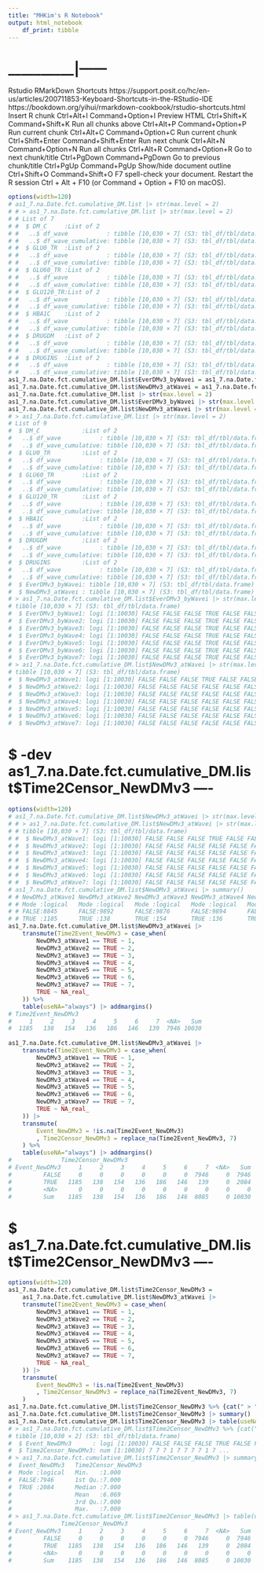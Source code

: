 ```yaml
---
title: "MHKim's R Notebook"
output: html_notebook
    df_print: tibble
---
```

  
# __________|------  
Rstudio RMarkDown Shortcuts
https://support.posit.co/hc/en-us/articles/200711853-Keyboard-Shortcuts-in-the-RStudio-IDE
https://bookdown.org/yihui/rmarkdown-cookbook/rstudio-shortcuts.html
Insert R chunk	Ctrl+Alt+I	Command+Option+I
Preview HTML	Ctrl+Shift+K	Command+Shift+K
Run all chunks above	Ctrl+Alt+P	Command+Option+P
Run current chunk	Ctrl+Alt+C	Command+Option+C
Run current chunk	Ctrl+Shift+Enter	Command+Shift+Enter
Run next chunk	Ctrl+Alt+N	Command+Option+N
Run all chunks	Ctrl+Alt+R	Command+Option+R
Go to next chunk/title	Ctrl+PgDown	Command+PgDown
Go to previous chunk/title	Ctrl+PgUp	Command+PgUp
Show/hide document outline	Ctrl+Shift+O	Command+Shift+O
F7 spell-check your document. 
Restart the R session   Ctrl + Alt + F10 (or Command + Option + F10 on macOS). 
  
  
```r
options(width=120)
# as1_7.na.Date.fct.cumulative_DM.list |> str(max.level = 2)
# # > as1_7.na.Date.fct.cumulative_DM.list |> str(max.level = 2)
# # List of 7
# #  $ DM_C     :List of 2
# #   ..$ df_wave           : tibble [10,030 × 7] (S3: tbl_df/tbl/data.frame)
# #   ..$ df_wave_cumulative: tibble [10,030 × 7] (S3: tbl_df/tbl/data.frame)
# #  $ GLU0_TR  :List of 2
# #   ..$ df_wave           : tibble [10,030 × 7] (S3: tbl_df/tbl/data.frame)
# #   ..$ df_wave_cumulative: tibble [10,030 × 7] (S3: tbl_df/tbl/data.frame)
# #  $ GLU60_TR :List of 2
# #   ..$ df_wave           : tibble [10,030 × 7] (S3: tbl_df/tbl/data.frame)
# #   ..$ df_wave_cumulative: tibble [10,030 × 7] (S3: tbl_df/tbl/data.frame)
# #  $ GLU120_TR:List of 2
# #   ..$ df_wave           : tibble [10,030 × 7] (S3: tbl_df/tbl/data.frame)
# #   ..$ df_wave_cumulative: tibble [10,030 × 7] (S3: tbl_df/tbl/data.frame)
# #  $ HBA1C    :List of 2
# #   ..$ df_wave           : tibble [10,030 × 7] (S3: tbl_df/tbl/data.frame)
# #   ..$ df_wave_cumulative: tibble [10,030 × 7] (S3: tbl_df/tbl/data.frame)
# #  $ DRUGDM   :List of 2
# #   ..$ df_wave           : tibble [10,030 × 7] (S3: tbl_df/tbl/data.frame)
# #   ..$ df_wave_cumulative: tibble [10,030 × 7] (S3: tbl_df/tbl/data.frame)
# #  $ DRUGINS  :List of 2
# #   ..$ df_wave           : tibble [10,030 × 7] (S3: tbl_df/tbl/data.frame)
# #   ..$ df_wave_cumulative: tibble [10,030 × 7] (S3: tbl_df/tbl/data.frame)
as1_7.na.Date.fct.cumulative_DM.list$EverDMv3_byWavei = as1_7.na.Date.fct.EverDMv3_byWavei |> set_names(paste0("EverDMv3_byWave", 1:7))
as1_7.na.Date.fct.cumulative_DM.list$NewDMv3_atWavei = as1_7.na.Date.fct.NewDMv3_atWavei |> set_names(paste0("NewDMv3_atWave", 1:7))
as1_7.na.Date.fct.cumulative_DM.list |> str(max.level = 2)
as1_7.na.Date.fct.cumulative_DM.list$EverDMv3_byWavei |> str(max.level = 2)
as1_7.na.Date.fct.cumulative_DM.list$NewDMv3_atWavei |> str(max.level = 2)
# > as1_7.na.Date.fct.cumulative_DM.list |> str(max.level = 2)
# List of 9
#  $ DM_C            :List of 2
#   ..$ df_wave           : tibble [10,030 × 7] (S3: tbl_df/tbl/data.frame)
#   ..$ df_wave_cumulative: tibble [10,030 × 7] (S3: tbl_df/tbl/data.frame)
#  $ GLU0_TR         :List of 2
#   ..$ df_wave           : tibble [10,030 × 7] (S3: tbl_df/tbl/data.frame)
#   ..$ df_wave_cumulative: tibble [10,030 × 7] (S3: tbl_df/tbl/data.frame)
#  $ GLU60_TR        :List of 2
#   ..$ df_wave           : tibble [10,030 × 7] (S3: tbl_df/tbl/data.frame)
#   ..$ df_wave_cumulative: tibble [10,030 × 7] (S3: tbl_df/tbl/data.frame)
#  $ GLU120_TR       :List of 2
#   ..$ df_wave           : tibble [10,030 × 7] (S3: tbl_df/tbl/data.frame)
#   ..$ df_wave_cumulative: tibble [10,030 × 7] (S3: tbl_df/tbl/data.frame)
#  $ HBA1C           :List of 2
#   ..$ df_wave           : tibble [10,030 × 7] (S3: tbl_df/tbl/data.frame)
#   ..$ df_wave_cumulative: tibble [10,030 × 7] (S3: tbl_df/tbl/data.frame)
#  $ DRUGDM          :List of 2
#   ..$ df_wave           : tibble [10,030 × 7] (S3: tbl_df/tbl/data.frame)
#   ..$ df_wave_cumulative: tibble [10,030 × 7] (S3: tbl_df/tbl/data.frame)
#  $ DRUGINS         :List of 2
#   ..$ df_wave           : tibble [10,030 × 7] (S3: tbl_df/tbl/data.frame)
#   ..$ df_wave_cumulative: tibble [10,030 × 7] (S3: tbl_df/tbl/data.frame)
#  $ EverDMv3_byWavei: tibble [10,030 × 7] (S3: tbl_df/tbl/data.frame)
#  $ NewDMv3_atWavei : tibble [10,030 × 7] (S3: tbl_df/tbl/data.frame)
# > as1_7.na.Date.fct.cumulative_DM.list$EverDMv3_byWavei |> str(max.level = 2)
# tibble [10,030 × 7] (S3: tbl_df/tbl/data.frame)
#  $ EverDMv3_byWave1: logi [1:10030] FALSE FALSE FALSE TRUE FALSE FALSE ...
#  $ EverDMv3_byWave2: logi [1:10030] FALSE FALSE FALSE TRUE FALSE FALSE ...
#  $ EverDMv3_byWave3: logi [1:10030] FALSE FALSE FALSE TRUE FALSE FALSE ...
#  $ EverDMv3_byWave4: logi [1:10030] FALSE FALSE FALSE TRUE FALSE FALSE ...
#  $ EverDMv3_byWave5: logi [1:10030] FALSE FALSE FALSE TRUE FALSE FALSE ...
#  $ EverDMv3_byWave6: logi [1:10030] FALSE FALSE FALSE TRUE FALSE FALSE ...
#  $ EverDMv3_byWave7: logi [1:10030] FALSE FALSE FALSE TRUE FALSE FALSE ...
# > as1_7.na.Date.fct.cumulative_DM.list$NewDMv3_atWavei |> str(max.level = 2)
# tibble [10,030 × 7] (S3: tbl_df/tbl/data.frame)
#  $ NewDMv3_atWave1: logi [1:10030] FALSE FALSE FALSE TRUE FALSE FALSE ...
#  $ NewDMv3_atWave2: logi [1:10030] FALSE FALSE FALSE FALSE FALSE FALSE ...
#  $ NewDMv3_atWave3: logi [1:10030] FALSE FALSE FALSE FALSE FALSE FALSE ...
#  $ NewDMv3_atWave4: logi [1:10030] FALSE FALSE FALSE FALSE FALSE FALSE ...
#  $ NewDMv3_atWave5: logi [1:10030] FALSE FALSE FALSE FALSE FALSE FALSE ...
#  $ NewDMv3_atWave6: logi [1:10030] FALSE FALSE FALSE FALSE FALSE FALSE ...
#  $ NewDMv3_atWave7: logi [1:10030] FALSE FALSE FALSE FALSE FALSE FALSE ...
```
  
  
# \$ -dev as1_7.na.Date.fct.cumulative_DM.list\$Time2Censor_NewDMv3 ----  
```r
options(width=120)
# as1_7.na.Date.fct.cumulative_DM.list$NewDMv3_atWavei |> str(max.level = 2)
# # > as1_7.na.Date.fct.cumulative_DM.list$NewDMv3_atWavei |> str(max.level = 2)
# # tibble [10,030 × 7] (S3: tbl_df/tbl/data.frame)
# #  $ NewDMv3_atWave1: logi [1:10030] FALSE FALSE FALSE TRUE FALSE FALSE ...
# #  $ NewDMv3_atWave2: logi [1:10030] FALSE FALSE FALSE FALSE FALSE FALSE ...
# #  $ NewDMv3_atWave3: logi [1:10030] FALSE FALSE FALSE FALSE FALSE FALSE ...
# #  $ NewDMv3_atWave4: logi [1:10030] FALSE FALSE FALSE FALSE FALSE FALSE ...
# #  $ NewDMv3_atWave5: logi [1:10030] FALSE FALSE FALSE FALSE FALSE FALSE ...
# #  $ NewDMv3_atWave6: logi [1:10030] FALSE FALSE FALSE FALSE FALSE FALSE ...
# #  $ NewDMv3_atWave7: logi [1:10030] FALSE FALSE FALSE FALSE FALSE FALSE ...
# as1_7.na.Date.fct.cumulative_DM.list$NewDMv3_atWavei |> summary()
# # NewDMv3_atWave1 NewDMv3_atWave2 NewDMv3_atWave3 NewDMv3_atWave4 NewDMv3_atWave5 NewDMv3_atWave6 NewDMv3_atWave7
# # Mode :logical   Mode :logical   Mode :logical   Mode :logical   Mode :logical   Mode :logical   Mode :logical  
# # FALSE:8845      FALSE:9892      FALSE:9876      FALSE:9894      FALSE:9844      FALSE:9884      FALSE:9891     
# # TRUE :1185      TRUE :138       TRUE :154       TRUE :136       TRUE :186       TRUE :146       TRUE :139      
as1_7.na.Date.fct.cumulative_DM.list$NewDMv3_atWavei |> 
    transmute(Time2Event_NewDMv3 = case_when(
        NewDMv3_atWave1 == TRUE ~ 1,
        NewDMv3_atWave2 == TRUE ~ 2,
        NewDMv3_atWave3 == TRUE ~ 3,
        NewDMv3_atWave4 == TRUE ~ 4,
        NewDMv3_atWave5 == TRUE ~ 5,
        NewDMv3_atWave6 == TRUE ~ 6,
        NewDMv3_atWave7 == TRUE ~ 7,
        TRUE ~ NA_real_
    )) %>% 
    table(useNA="always") |> addmargins()
# Time2Event_NewDMv3
#     1     2     3     4     5     6     7  <NA>   Sum 
#  1185   138   154   136   186   146   139  7946 10030 
  
as1_7.na.Date.fct.cumulative_DM.list$NewDMv3_atWavei |> 
    transmute(Time2Event_NewDMv3 = case_when(
        NewDMv3_atWave1 == TRUE ~ 1,
        NewDMv3_atWave2 == TRUE ~ 2,
        NewDMv3_atWave3 == TRUE ~ 3,
        NewDMv3_atWave4 == TRUE ~ 4,
        NewDMv3_atWave5 == TRUE ~ 5,
        NewDMv3_atWave6 == TRUE ~ 6,
        NewDMv3_atWave7 == TRUE ~ 7,
        TRUE ~ NA_real_
    )) |> 
    transmute(
        Event_NewDMv3 = !is.na(Time2Event_NewDMv3)
        , Time2Censor_NewDMv3 = replace_na(Time2Event_NewDMv3, 7)
    ) %>% 
    table(useNA="always") |> addmargins()
#              Time2Censor_NewDMv3
# Event_NewDMv3     1     2     3     4     5     6     7  <NA>   Sum
#         FALSE     0     0     0     0     0     0  7946     0  7946
#         TRUE   1185   138   154   136   186   146   139     0  2084
#         <NA>      0     0     0     0     0     0     0     0     0
#         Sum    1185   138   154   136   186   146  8085     0 10030
```
  
  
# \$ as1_7.na.Date.fct.cumulative_DM.list\$Time2Censor_NewDMv3 ----  
```r
options(width=120)
as1_7.na.Date.fct.cumulative_DM.list$Time2Censor_NewDMv3 =
    as1_7.na.Date.fct.cumulative_DM.list$NewDMv3_atWavei |> 
    transmute(Time2Event_NewDMv3 = case_when(
        NewDMv3_atWave1 == TRUE ~ 1,
        NewDMv3_atWave2 == TRUE ~ 2,
        NewDMv3_atWave3 == TRUE ~ 3,
        NewDMv3_atWave4 == TRUE ~ 4,
        NewDMv3_atWave5 == TRUE ~ 5,
        NewDMv3_atWave6 == TRUE ~ 6,
        NewDMv3_atWave7 == TRUE ~ 7,
        TRUE ~ NA_real_
    )) |> 
    transmute(
        Event_NewDMv3 = !is.na(Time2Event_NewDMv3)
        , Time2Censor_NewDMv3 = replace_na(Time2Event_NewDMv3, 7)
    )
as1_7.na.Date.fct.cumulative_DM.list$Time2Censor_NewDMv3 %>% {cat(" > ",deparse(substitute(.))," |> str()","  \n", sep=""); str(.)}
as1_7.na.Date.fct.cumulative_DM.list$Time2Censor_NewDMv3 |> summary()
as1_7.na.Date.fct.cumulative_DM.list$Time2Censor_NewDMv3 |> table(useNA="always") |> addmargins()
# > as1_7.na.Date.fct.cumulative_DM.list$Time2Censor_NewDMv3 %>% {cat(" > ",deparse(substitute(.))," |> str()","  \n", sep=""); str(.)}
# tibble [10,030 × 2] (S3: tbl_df/tbl/data.frame)
#  $ Event_NewDMv3      : logi [1:10030] FALSE FALSE FALSE TRUE FALSE FALSE ...
#  $ Time2Censor_NewDMv3: num [1:10030] 7 7 7 1 7 7 7 7 1 7 ...
# > as1_7.na.Date.fct.cumulative_DM.list$Time2Censor_NewDMv3 |> summary()
#  Event_NewDMv3   Time2Censor_NewDMv3
#  Mode :logical   Min.   :1.000      
#  FALSE:7946      1st Qu.:7.000      
#  TRUE :2084      Median :7.000      
#                  Mean   :6.069      
#                  3rd Qu.:7.000      
#                  Max.   :7.000      
# > as1_7.na.Date.fct.cumulative_DM.list$Time2Censor_NewDMv3 |> table(useNA="always") |> addmargins()
#              Time2Censor_NewDMv3
# Event_NewDMv3     1     2     3     4     5     6     7  <NA>   Sum
#         FALSE     0     0     0     0     0     0  7946     0  7946
#         TRUE   1185   138   154   136   186   146   139     0  2084
#         <NA>      0     0     0     0     0     0     0     0     0
#         Sum    1185   138   154   136   186   146  8085     0 10030
```
  
  
